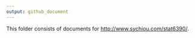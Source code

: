 ```yaml
---
output: github_document
---
```


This folder consists of documents for [http://www.sychiou.com/stat6390/](http://www.sychiou.com/stat6390/).